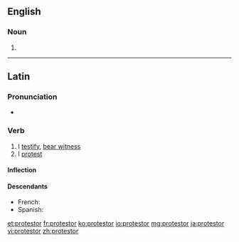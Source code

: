 ==English==

===Noun===
{{en-noun}}

#{{alternative spelling of|protester|lang=en}}

----
==Latin==

===Pronunciation===
* {{hyphenation|prō|tes|tor|lang=la}}

===Verb===
{{la-verb|protestor|prōtestor|protestari|prōtestārī|protestatus|prōtestātus sum}}

# I [[testify]], [[bear witness]]
# I [[protest]]

====Inflection====
{{la-conj-1st|type=depon|prōtest|prōtestāt}}

====Descendants====
* French: {{l|fr|protester}}
* Spanish: {{l|es|protestar}}

[[et:protestor]]
[[fr:protestor]]
[[ko:protestor]]
[[io:protestor]]
[[mg:protestor]]
[[ja:protestor]]
[[vi:protestor]]
[[zh:protestor]]